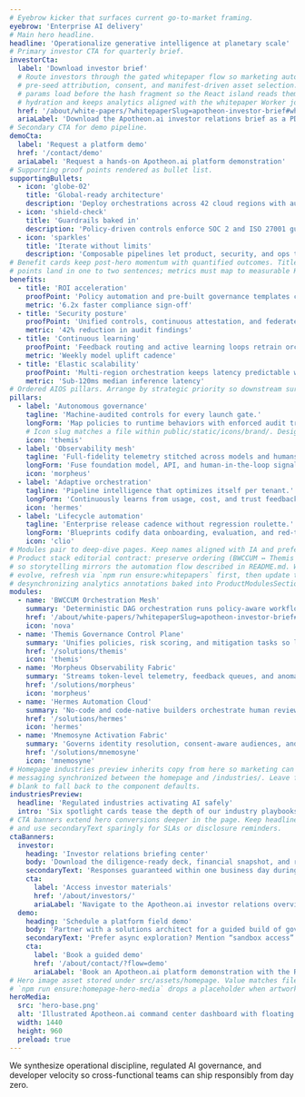 ```yaml
---
# Eyebrow kicker that surfaces current go-to-market framing.
eyebrow: 'Enterprise AI delivery'
# Main hero headline.
headline: 'Operationalize generative intelligence at planetary scale'
# Primary investor CTA for quarterly brief.
investorCta:
  label: 'Download investor brief'
  # Route investors through the gated whitepaper flow so marketing automation can
  # pre-seed attribution, consent, and manifest-driven asset selection. Query
  # params load before the hash fragment so the React island reads them on
  # hydration and keeps analytics aligned with the whitepaper Worker journey.
  href: '/about/white-papers/?whitepaperSlug=apotheon-investor-brief#whitepaper-request'
  ariaLabel: 'Download the Apotheon.ai investor relations brief as a PDF'
# Secondary CTA for demo pipeline.
demoCta:
  label: 'Request a platform demo'
  href: '/contact/demo'
  ariaLabel: 'Request a hands-on Apotheon.ai platform demonstration'
# Supporting proof points rendered as bullet list.
supportingBullets:
  - icon: 'globe-02'
    title: 'Global-ready architecture'
    description: 'Deploy orchestrations across 42 cloud regions with automated compliance rails.'
  - icon: 'shield-check'
    title: 'Guardrails baked in'
    description: 'Policy-driven controls enforce SOC 2 and ISO 27001 guardrails before launch.'
  - icon: 'sparkles'
    title: 'Iterate without limits'
    description: 'Composable pipelines let product, security, and ops teams ship daily.'
# Benefit cards keep post-hero momentum with quantified outcomes. Titles stay punchy; proof
# points land in one to two sentences; metrics must map to measurable KPIs RevOps can verify.
benefits:
  - title: 'ROI acceleration'
    proofPoint: 'Policy automation and pre-built governance templates compress onboarding from months to hours, reducing services drag.'
    metric: '6.2x faster compliance sign-off'
  - title: 'Security posture'
    proofPoint: 'Unified controls, continuous attestation, and federated secrets ensure every agent workflow inherits zero-trust defaults.'
    metric: '42% reduction in audit findings'
  - title: 'Continuous learning'
    proofPoint: 'Feedback routing and active learning loops retrain orchestration policies automatically as teams scale globally.'
    metric: 'Weekly model uplift cadence'
  - title: 'Elastic scalability'
    proofPoint: 'Multi-region orchestration keeps latency predictable while auto-rightsizing GPU footprints per tenant demand.'
    metric: 'Sub-120ms median inference latency'
# Ordered AIOS pillars. Arrange by strategic priority so downstream surfaces inherit the ranking.
pillars:
  - label: 'Autonomous governance'
    tagline: 'Machine-audited controls for every launch gate.'
    longForm: 'Map policies to runtime behaviors with enforced audit trails, automated attestation packets, and real-time evidence lockers ready for regulators.'
    # Icon slug matches a file within public/static/icons/brand/. Designers can swap the SVG without touching content.
    icon: 'themis'
  - label: 'Observability mesh'
    tagline: 'Full-fidelity telemetry stitched across models and humans.'
    longForm: 'Fuse foundation model, API, and human-in-the-loop signals into a unified command center that flags drift and triages incident response automatically.'
    icon: 'morpheus'
  - label: 'Adaptive orchestration'
    tagline: 'Pipeline intelligence that optimizes itself per tenant.'
    longForm: 'Continuously learns from usage, cost, and trust feedback to re-route workloads, pre-provision capacity, and personalize safety rails without engineering toil.'
    icon: 'hermes'
  - label: 'Lifecycle automation'
    tagline: 'Enterprise release cadence without regression roulette.'
    longForm: 'Blueprints codify data onboarding, evaluation, and red-teaming so every ship stays compliant while unlocking minutes-not-months iteration speed.'
    icon: 'clio'
# Modules pair to deep-dive pages. Keep names aligned with IA and prefer on-site href targets.
# Product stack editorial contract: preserve ordering (BWCCUM ↔ Themis ↔ Mnemosyne ↔ Hermes ↔ Morpheus)
# so storytelling mirrors the automation flow described in README.md. When metrics or asset slugs
# evolve, refresh via `npm run ensure:whitepapers` first, then update these summaries to avoid
# desynchronizing analytics annotations baked into ProductModulesSection.tsx.
modules:
  - name: 'BWCCUM Orchestration Mesh'
    summary: 'Deterministic DAG orchestration runs policy-aware workflows across every region while teeing up remediation packets for Themis. Request the BWCCUM runbook via the investor portal to download the FEDGEN oversight briefing.'
    href: '/about/white-papers/?whitepaperSlug=apotheon-investor-brief#whitepaper-request'
    icon: 'nova'
  - name: 'Themis Governance Control Plane'
    summary: 'Unifies policies, risk scoring, and mitigation tasks so legal, security, and product teams collaborate from the same source of truth while certifying every BWCCUM DAG hop. Compliance officers can pull the DORA attestation pack directly from the Sovereign AI assurance whitepaper.'
    href: '/solutions/themis'
    icon: 'themis'
  - name: 'Morpheus Observability Fabric'
    summary: 'Streams token-level telemetry, feedback queues, and anomaly detection to keep every agentic workflow measurable and improvable, fusing Trace Synthesis digests with Nova cost curves for proactive drift response.'
    href: '/solutions/morpheus'
    icon: 'morpheus'
  - name: 'Hermes Automation Cloud'
    summary: 'No-code and code-native builders orchestrate human reviews, multi-model routing, and escalation runbooks with enterprise-grade RBAC, packaging Nova + Themis policies into reusable BWCCUM lane templates.'
    href: '/solutions/hermes'
    icon: 'hermes'
  - name: 'Mnemosyne Activation Fabric'
    summary: 'Governs identity resolution, consent-aware audiences, and activation telemetry without bespoke ETL upkeep, shipping Trace Synthesis audience controls back into RevOps with downloadable consent ledgers.'
    href: '/solutions/mnemosyne'
    icon: 'mnemosyne'
# Homepage industries preview inherits copy from here so marketing can keep
# messaging synchronized between the homepage and /industries/. Leave fields
# blank to fall back to the component defaults.
industriesPreview:
  headline: 'Regulated industries activating AI safely'
  intro: 'Six spotlight cards tease the depth of our industry playbooks before visitors drill into the dedicated section overview.'
# CTA banners extend hero conversions deeper in the page. Keep headlines ≤ 60 characters
# and use secondaryText sparingly for SLAs or disclosure reminders.
ctaBanners:
  investor:
    heading: 'Investor relations briefing center'
    body: 'Download the diligence-ready deck, financial snapshot, and roadmap overview curated for institutional partners.'
    secondaryText: 'Responses guaranteed within one business day during %officeHours%.'
    cta:
      label: 'Access investor materials'
      href: '/about/investors/'
      ariaLabel: 'Navigate to the Apotheon.ai investor relations overview before requesting materials'
  demo:
    heading: 'Schedule a platform field demo'
    body: 'Partner with a solutions architect for a guided build of governance policies, orchestration flows, and telemetry dashboards.'
    secondaryText: 'Prefer async exploration? Mention “sandbox access” in the notes and RevOps will send credentials.'
    cta:
      label: 'Book a guided demo'
      href: '/about/contact/?flow=demo'
      ariaLabel: 'Book an Apotheon.ai platform demonstration with the RevOps team'
# Hero image asset stored under src/assets/homepage. Value matches file name.
# `npm run ensure:homepage-hero-media` drops a placeholder when artwork is missing.
heroMedia:
  src: 'hero-base.png'
  alt: 'Illustrated Apotheon.ai command center dashboard with floating team nodes syncing real-time metrics'
  width: 1440
  height: 960
  preload: true
---
```


We synthesize operational discipline, regulated AI governance, and developer velocity so cross-functional teams can ship responsibly from day zero.
